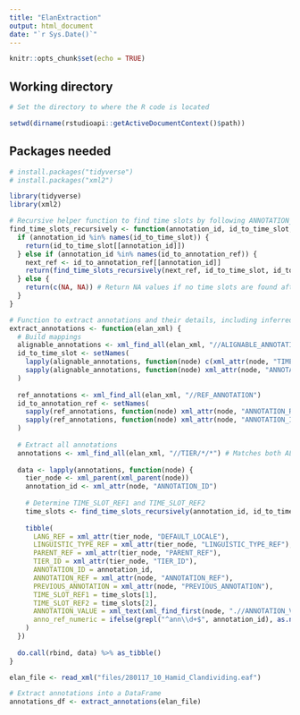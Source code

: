 ```yaml
---
title: "ElanExtraction"
output: html_document
date: "`r Sys.Date()`"
---
```


```r
knitr::opts_chunk$set(echo = TRUE)
```



## Working directory

```r
# Set the directory to where the R code is located 

setwd(dirname(rstudioapi::getActiveDocumentContext()$path))

```

## Packages needed 

```r
# install.packages("tidyverse")
# install.packages("xml2")

library(tidyverse)
library(xml2)

```

```r

# Recursive helper function to find time slots by following ANNOTATION_REF chains
find_time_slots_recursively <- function(annotation_id, id_to_time_slot, id_to_annotation_ref) {
  if (annotation_id %in% names(id_to_time_slot)) {
    return(id_to_time_slot[[annotation_id]])
  } else if (annotation_id %in% names(id_to_annotation_ref)) {
    next_ref <- id_to_annotation_ref[[annotation_id]]
    return(find_time_slots_recursively(next_ref, id_to_time_slot, id_to_annotation_ref))
  } else {
    return(c(NA, NA)) # Return NA values if no time slots are found after following the chain
  }
}

# Function to extract annotations and their details, including inferred time slots for REF_ANNOTATION
extract_annotations <- function(elan_xml) {
  # Build mappings
  alignable_annotations <- xml_find_all(elan_xml, "//ALIGNABLE_ANNOTATION")
  id_to_time_slot <- setNames(
    lapply(alignable_annotations, function(node) c(xml_attr(node, "TIME_SLOT_REF1"), xml_attr(node, "TIME_SLOT_REF2"))),
    sapply(alignable_annotations, function(node) xml_attr(node, "ANNOTATION_ID"))
  )
  
  ref_annotations <- xml_find_all(elan_xml, "//REF_ANNOTATION")
  id_to_annotation_ref <- setNames(
    sapply(ref_annotations, function(node) xml_attr(node, "ANNOTATION_REF")),
    sapply(ref_annotations, function(node) xml_attr(node, "ANNOTATION_ID"))
  )
  
  # Extract all annotations
  annotations <- xml_find_all(elan_xml, "//TIER/*/*") # Matches both ALIGNABLE_ANNOTATION and REF_ANNOTATION
  
  data <- lapply(annotations, function(node) {
    tier_node <- xml_parent(xml_parent(node))
    annotation_id <- xml_attr(node, "ANNOTATION_ID")
    
    # Determine TIME_SLOT_REF1 and TIME_SLOT_REF2
    time_slots <- find_time_slots_recursively(annotation_id, id_to_time_slot, id_to_annotation_ref)
    
    tibble(
      LANG_REF = xml_attr(tier_node, "DEFAULT_LOCALE"),
      LINGUISTIC_TYPE_REF = xml_attr(tier_node, "LINGUISTIC_TYPE_REF"),
      PARENT_REF = xml_attr(tier_node, "PARENT_REF"),
      TIER_ID = xml_attr(tier_node, "TIER_ID"),
      ANNOTATION_ID = annotation_id,
      ANNOTATION_REF = xml_attr(node, "ANNOTATION_REF"),
      PREVIOUS_ANNOTATION = xml_attr(node, "PREVIOUS_ANNOTATION"),
      TIME_SLOT_REF1 = time_slots[1],
      TIME_SLOT_REF2 = time_slots[2],
      ANNOTATION_VALUE = xml_text(xml_find_first(node, ".//ANNOTATION_VALUE")),
      anno_ref_numeric = ifelse(grepl("^ann\\d+$", annotation_id), as.numeric(gsub("ann", "", annotation_id, fixed = TRUE)), NA_real_)
    )
  })
  
  do.call(rbind, data) %>% as_tibble()
}

elan_file <- read_xml("files/280117_10_Hamid_Clandividing.eaf")

# Extract annotations into a DataFrame
annotations_df <- extract_annotations(elan_file)


```

